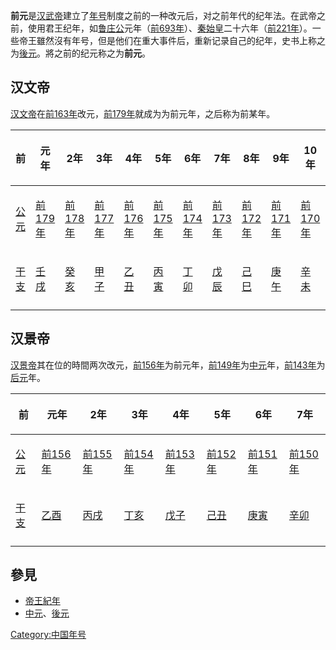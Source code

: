 '''前元'''是[[汉武帝|汉武帝]]建立了[[年号|年号]]制度之前的一种改元后，对之前年代的纪年法。在武帝之前，使用君王纪年，如[[鲁庄公|鲁庄公]]元年（[[前693年|前693年]]）、[[秦始皇|秦始皇]]二十六年（[[前221年|前221年]]）。一些帝王雖然沒有年号，但是他们在重大事件后，重新记录自己的纪年，史书上称之为[[後元|後元]]。將之前的纪元称之为'''前元'''。

==汉文帝==
[[汉文帝|汉文帝]]在[[前163年|前163年]]改元，[[前179年|前179年]]就成为为前元年，之后称为前某年。
{| class="wikitable" 
|-
!前!!元年||2年||3年||4年||5年||6年||7年||8年||9年||10年||11年||12年||13年||14年||15年||16年
|-
![[公元|公元]]
|[[前179年|前179年]]||[[前178年|前178年]]||[[前177年|前177年]]||[[前176年|前176年]]||[[前175年|前175年]]||[[前174年|前174年]]||[[前173年|前173年]]||[[前172年|前172年]]||[[前171年|前171年]]||[[前170年|前170年]]||[[前169年|前169年]]||[[前168年|前168年]]||[[前167年|前167年]]||[[前166年|前166年]]||[[前165年|前165年]]||[[前164年|前164年]]
|-
![[干支|干支]]
|[[壬戌|壬戌]]||[[癸亥|癸亥]]||[[甲子|甲子]]||[[乙丑|乙丑]]||[[丙寅|丙寅]]||[[丁卯|丁卯]]||[[戊辰|戊辰]]||[[己巳|己巳]]||[[庚午|庚午]]||[[辛未|辛未]]||[[壬申|壬申]]||[[癸酉|癸酉]]||[[甲戌|甲戌]]||[[乙亥|乙亥]]||[[丙子|丙子]]||[[丁丑|丁丑]]
|-
|}

==汉景帝==
[[汉景帝|汉景帝]]其在位的時間两次改元，[[前156年|前156年]]为前元年，[[前149年|前149年]]为[[中元|中元]]年，[[前143年|前143年]]为[[后元|后元]]年。
{| class="wikitable" 
|-
!前!!元年||2年||3年||4年||5年||6年||7年
|-
![[公元|公元]]
|[[前156年|前156年]]||[[前155年|前155年]]||[[前154年|前154年]]||[[前153年|前153年]]||[[前152年|前152年]]||[[前151年|前151年]]||[[前150年|前150年]]
|-
![[干支|干支]]
|[[乙酉|乙酉]]||[[丙戌|丙戌]]||[[丁亥|丁亥]]||[[戊子|戊子]]||[[己丑|己丑]]||[[庚寅|庚寅]]||[[辛卯|辛卯]]
|-
|}
==參見==
*[[帝王紀年|帝王紀年]]
*[[中元|中元]]、[[後元|後元]]

[[Category:中国年号|Category:中国年号]]